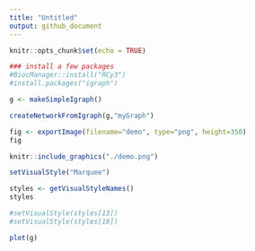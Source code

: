 ```yaml
---
title: "Untitled"
output: github_document
---
```


```r
knitr::opts_chunk$set(echo = TRUE)
```
```r
### install a few packages
#BiocManager::install("RCy3")
#install.packages("igraph")

```

```r
g <- makeSimpleIgraph()
```


```r
createNetworkFromIgraph(g,"myGraph")
```
```r
fig <- exportImage(filename="demo", type="png", height=350)
fig
```

```r
knitr::include_graphics("./demo.png")
```

```r
setVisualStyle("Marquee")

```

```r
styles <- getVisualStyleNames()
styles

```

```r
#setVisualStyle(styles[13])
#setVisualStyle(styles[18])

```
```r
plot(g)

```

